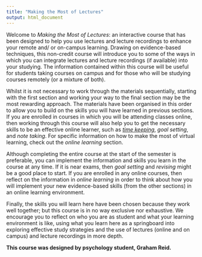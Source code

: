 ```yaml
---
title: "Making the Most of Lectures"
output: html_document
---
```


Welcome to _Making the Most of Lectures_: an interactive course that has been designed to help you use lectures and lecture recordings to enhance your remote and/ or on-campus learning. Drawing on evidence-based techniques, this non-credit course will introduce you to some of the ways in which you can integrate lectures and lecture recordings (if available) into your studying. The information contained within this course will be useful for students taking courses on campus and for those who will be studying courses remotely (or a mixture of both). 

Whilst it is not necessary to work through the materials sequentially, starting with the first section and working your way to the final section may be the most rewarding approach. The materials have been organised in this order to allow you to build on the skills you will have learned in previous sections. If you are enrolled in courses in which you will be attending classes online, then working through this course will also help you to get the necessary skills to be an effective online learner, such as [_time keeping_](https://g33h3m.github.io/MakingtheMostofLectures/Time_Keeping.html), _goal setting_, and _note taking_. For specific information on how to make the most of virtual learning, check out the _online learning_ section.  

Although completing the entire course at the start of the semester is preferable, you can implement the information and skills you learn in the course at any time. If it is near exams, then _goal setting_ and _revising_ might be a good place to start. If you are enrolled in any online courses, then reflect on the information in _online learning_ in order to think about how you will implement your new evidence-based skills (from the other sections) in an online learning environment. 

Finally, the skills you will learn here have been chosen because they work well together; but this course is in no way exclusive nor exhaustive. We encourage you to reflect on who you are as student and what your learning environment is like, using what you learn here as a springboard into exploring effective study strategies and the use of lectures (online and on campus) and lecture recordings in more depth.

**This course was designed by psychology student, Graham Reid.**
